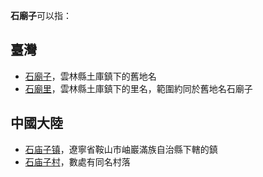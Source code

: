 '''石廟子'''可以指：

== 臺灣 ==
* [[石廟子|石廟子]]，雲林縣土庫鎮下的舊地名
* [[石廟里|石廟里]]，雲林縣土庫鎮下的里名，範圍約同於舊地名石廟子

== 中國大陸 ==
* [[石庙子镇|石庙子镇]]，遼寧省鞍山市岫巖滿族自治縣下轄的鎮
* [[石庙子村|石庙子村]]，數處有同名村落

{{Disambiguation|Cat=三字亚洲地名消歧义|Shimiaozi}}